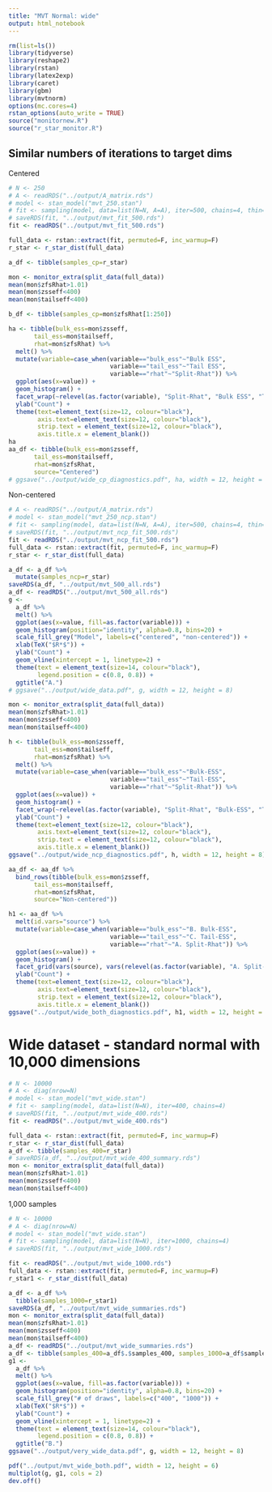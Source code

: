 ```yaml
---
title: "MVT Normal: wide"
output: html_notebook
---
```


```r
rm(list=ls())
library(tidyverse)
library(reshape2)
library(rstan)
library(latex2exp)
library(caret)
library(gbm)
library(mvtnorm)
options(mc.cores=4)
rstan_options(auto_write = TRUE)
source("monitornew.R")
source("r_star_monitor.R")
```


## Similar numbers of iterations to target dims
Centered
```r
# N <- 250
# A <- readRDS("../output/A_matrix.rds")
# model <- stan_model("mvt_250.stan")
# fit <- sampling(model, data=list(N=N, A=A), iter=500, chains=4, thin=1)
# saveRDS(fit, "../output/mvt_fit_500.rds")
fit <- readRDS("../output/mvt_fit_500.rds")

full_data <- rstan::extract(fit, permuted=F, inc_warmup=F)
r_star <- r_star_dist(full_data)

a_df <- tibble(samples_cp=r_star)

mon <- monitor_extra(split_data(full_data))
mean(mon$zfsRhat>1.01)
mean(mon$zsseff<400)
mean(mon$tailseff<400)

b_df <- tibble(samples_cp=mon$zfsRhat[1:250])

ha <- tibble(bulk_ess=mon$zsseff,
       tail_ess=mon$tailseff,
       rhat=mon$zfsRhat) %>% 
  melt() %>% 
  mutate(variable=case_when(variable=="bulk_ess"~"Bulk ESS",
                            variable=="tail_ess"~"Tail ESS",
                            variable=="rhat"~"Split-Rhat")) %>% 
  ggplot(aes(x=value)) +
  geom_histogram() + 
  facet_wrap(~relevel(as.factor(variable), "Split-Rhat", "Bulk ESS", "Tail ESS"), scales="free") + xlab("Value") +
  ylab("Count") +
  theme(text=element_text(size=12, colour="black"),
        axis.text=element_text(size=12, colour="black"),
        strip.text = element_text(size=12, colour="black"),
        axis.title.x = element_blank())
ha
aa_df <- tibble(bulk_ess=mon$zsseff,
       tail_ess=mon$tailseff,
       rhat=mon$zfsRhat,
       source="Centered")
# ggsave("../output/wide_cp_diagnostics.pdf", ha, width = 12, height = 8)
```

Non-centered
```r
# A <- readRDS("../output/A_matrix.rds")
# model <- stan_model("mvt_250_ncp.stan")
# fit <- sampling(model, data=list(N=N, A=A), iter=500, chains=4, thin=1)
# saveRDS(fit, "../output/mvt_ncp_fit_500.rds")
fit <- readRDS("../output/mvt_ncp_fit_500.rds")
full_data <- rstan::extract(fit, permuted=F, inc_warmup=F)
r_star <- r_star_dist(full_data)

a_df <- a_df %>%
  mutate(samples_ncp=r_star)
saveRDS(a_df, "../output/mvt_500_all.rds")
a_df <- readRDS("../output/mvt_500_all.rds")
g <- 
  a_df %>% 
  melt() %>% 
  ggplot(aes(x=value, fill=as.factor(variable))) +
  geom_histogram(position="identity", alpha=0.8, bins=20) +
  scale_fill_grey("Model", labels=c("centered", "non-centered")) +
  xlab(TeX("$R*$")) +
  ylab("Count") +
  geom_vline(xintercept = 1, linetype=2) +
  theme(text = element_text(size=14, colour="black"),
        legend.position = c(0.8, 0.8)) +
  ggtitle("A.")
# ggsave("../output/wide_data.pdf", g, width = 12, height = 8)

mon <- monitor_extra(split_data(full_data))
mean(mon$zfsRhat>1.01)
mean(mon$zsseff<400)
mean(mon$tailseff<400)

h <- tibble(bulk_ess=mon$zsseff,
       tail_ess=mon$tailseff,
       rhat=mon$zfsRhat) %>% 
  melt() %>% 
  mutate(variable=case_when(variable=="bulk_ess"~"Bulk-ESS",
                            variable=="tail_ess"~"Tail-ESS",
                            variable=="rhat"~"Split-Rhat")) %>% 
  ggplot(aes(x=value)) +
  geom_histogram() + 
  facet_wrap(~relevel(as.factor(variable), "Split-Rhat", "Bulk-ESS", "Tail-ESS"), scales="free") + xlab("Value") +
  ylab("Count") +
  theme(text=element_text(size=12, colour="black"),
        axis.text=element_text(size=12, colour="black"),
        strip.text = element_text(size=12, colour="black"),
        axis.title.x = element_blank())
ggsave("../output/wide_ncp_diagnostics.pdf", h, width = 12, height = 8)

aa_df <- aa_df %>%
  bind_rows(tibble(bulk_ess=mon$zsseff,
       tail_ess=mon$tailseff,
       rhat=mon$zfsRhat,
       source="Non-centered"))

h1 <- aa_df %>% 
  melt(id.vars="source") %>% 
  mutate(variable=case_when(variable=="bulk_ess"~"B. Bulk-ESS",
                            variable=="tail_ess"~"C. Tail-ESS",
                            variable=="rhat"~"A. Split-Rhat")) %>% 
  ggplot(aes(x=value)) +
  geom_histogram() + 
  facet_grid(vars(source), vars(relevel(as.factor(variable), "A. Split-Rhat", "B. Bulk ESS", "C. Tail ESS")), scales="free") + xlab("Value") +
  ylab("Count") +
  theme(text=element_text(size=12, colour="black"),
        axis.text=element_text(size=12, colour="black"),
        strip.text = element_text(size=12, colour="black"),
        axis.title.x = element_blank())
ggsave("../output/wide_both_diagnostics.pdf", h1, width = 12, height = 8)
```

# Wide dataset - standard normal with 10,000 dimensions
```r
# N <- 10000
# A <- diag(nrow=N)
# model <- stan_model("mvt_wide.stan")
# fit <- sampling(model, data=list(N=N), iter=400, chains=4)
# saveRDS(fit, "../output/mvt_wide_400.rds")
fit <- readRDS("../output/mvt_wide_400.rds")

full_data <- rstan::extract(fit, permuted=F, inc_warmup=F)
r_star <- r_star_dist(full_data)
a_df <- tibble(samples_400=r_star)
# saveRDS(a_df, "../output/mvt_wide_400_summary.rds")
mon <- monitor_extra(split_data(full_data))
mean(mon$zfsRhat>1.01)
mean(mon$zsseff<400)
mean(mon$tailseff<400)
```

1,000 samples
```r
# N <- 10000
# A <- diag(nrow=N)
# model <- stan_model("mvt_wide.stan")
# fit <- sampling(model, data=list(N=N), iter=1000, chains=4)
# saveRDS(fit, "../output/mvt_wide_1000.rds")

fit <- readRDS("../output/mvt_wide_1000.rds")
full_data <- rstan::extract(fit, permuted=F, inc_warmup=F)
r_star1 <- r_star_dist(full_data)

a_df <- a_df %>%
  tibble(samples_1000=r_star1)
saveRDS(a_df, "../output/mvt_wide_summaries.rds")
mon <- monitor_extra(split_data(full_data))
mean(mon$zfsRhat>1.01)
mean(mon$zsseff<400)
mean(mon$tailseff<400)
a_df <- readRDS("../output/mvt_wide_summaries.rds")
a_df <- tibble(samples_400=a_df$.$samples_400, samples_1000=a_df$samples_1000)
g1 <- 
  a_df %>% 
  melt() %>% 
  ggplot(aes(x=value, fill=as.factor(variable))) +
  geom_histogram(position="identity", alpha=0.8, bins=20) +
  scale_fill_grey("# of draws", labels=c("400", "1000")) +
  xlab(TeX("$R*$")) +
  ylab("Count") +
  geom_vline(xintercept = 1, linetype=2) +
  theme(text = element_text(size=14, colour="black"),
        legend.position = c(0.8, 0.8)) +
  ggtitle("B.")
ggsave("../output/very_wide_data.pdf", g, width = 12, height = 8)
```

```r
pdf("../output/mvt_wide_both.pdf", width = 12, height = 6)
multiplot(g, g1, cols = 2)
dev.off()
```



